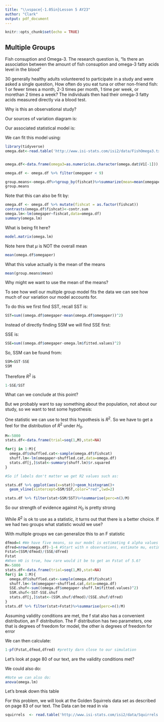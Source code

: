 ```yaml
---
title: "\\vspace{-1.05in}Lesson 5 AY23"
author: "Clark"
output: pdf_document
---
```


```r
knitr::opts_chunk$set(echo = TRUE)
```

## Multiple Groups

Fish consuption and Omega-3.  The research question is, "Is there an association between the amount of fish consuption and omega-3 fatty acids level in the blood"


30 generally healthy adults volunteered to participate in a study and were asked a single question,  How often do you eat tuna or other non-friend fish:  1 or fewer times a month, 2-3 times per month, 1 time per week, or morethan 2 times a week?  The individuals then had their omega-3 fatty acids measured directly via a blood test.

Why is this an observational study?

\vspace{.5in}


Our sources of variation diagram is:

\vspace{1.in}

Our associated statistical model is:

\vspace{1.in}

We can fit this model using:
```r
library(tidyverse)
omega.dat<-read.table('http://www.isi-stats.com/isi2/data/FishOmega3.txt',fill=TRUE)


omega.df<-data.frame(omega3=as.numeric(as.character(omega.dat$V1[-1])),omegaper=as.numeric(as.character(omega.dat$V2[-1])),fish=omega.dat$V3[-1],fishcat=(paste(omega.dat$V4,omega.dat$V5,                                                  omega.dat$V6,omega.dat$V7))[-1])

omega.df <- omega.df %>% filter(omegaper < 9)

group.means<-omega.df%>%group_by(fishcat)%>%summarize(mean=mean(omegaper),tot=n())
group.means

```

Note that this can also be fit by:

```r
omega.df <- omega.df %>% mutate(fishcat = as.factor(fishcat))
contrasts(omega.df$fishcat)<-contr.sum
omega.lm<-lm(omegaper~fishcat,data=omega.df)
summary(omega.lm)
```
What is being fit here?
```r
model.matrix(omega.lm)
```
\vspace{1.in}

Note here that $\mu$ is NOT the overall mean

```r
mean(omega.df$omegaper)
```

What this value actually is the mean of the means
```r
mean(group.means$mean)
```


Why might we want to use the mean of the means?

\vspace{.5in}


To see how well our multiple group model fits the data we can see how much of our variation our model accounts for.

To do this we first find SST, recall SST is:

\vspace{.4in}

```r
SST=sum((omega.df$omegaper-mean(omega.df$omegaper))^2)
```

Instead of directly finding SSM we will find SSE first:

SSE is:

\vspace{.5in}

```r
SSE=sum((omega.df$omegaper-omega.lm$fitted.values)^2)

```
So, SSM can be found from:
```r
SSM=SST-SSE
SSM
```
Therefore $R^2$ is
```r
1-SSE/SST
```
What can we conclude at this point?

\vspace{.5in}

But we probably want to say something about the population, not about our study, so we want to test some hypothesis:

\vspace{.5in}

One statistic we can use to test this hypothesis is $R^2$.  So we have to get a feel for the distribution of $R^2$ under $H_0$.

```r
M<-5000
stats.df<-data.frame(trial=seq(1,M),stat=NA)

for(j in 1:M){
  omega.df$shuffled.cat<-sample(omega.df$fishcat)
  shuff.lm<-lm(omegaper~shuffled.cat,data=omega.df)
  stats.df[j,]$stat<-summary(shuff.lm)$r.squared
}

#So if labels don't matter we get R2 values such as:

stats.df %>% ggplot(aes(x=stat))+geom_histogram()+
  geom_vline(xintercept=SSM/SST,color="red",lwd=2)

stats.df %>% filter(stat>SSM/SST)%>%summarise(perc=n()/M)
```

So our strength of evidence against $H_0$ is pretty strong

While $R^2$ is ok to use as a statistic, it turns out that there is a better choice.  If we had two groups what statistic would we use?

\vspace{.3in}

With multiple groups we can generalize this to an F statistic

\vspace{.5in}

```r
dfmod=4 #We have five means, so our model is estimating 4 alpha values
dfred=nrow(omega.df)-1-4 #Start with n observations, estimate mu, estimate 4 alpha values
Fstat=(SSM/dfmod)/(SSE/dfred)
Fstat
#When H0 is true, how rare would it be to get an Fstat of 5.6?
M<-5000
stats.df<-data.frame(trial=seq(1,M),stat=NA)
for(j in 1:M){
  omega.df$shuffled.cat<-sample(omega.df$fishcat)
  shuff.lm<-lm(omegaper~shuffled.cat,data=omega.df)
  SSE.shuf<-sum((omega.df$omegaper-shuff.lm$fitted.values)^2)
  SSM.shuf<-SST-SSE.shuf
  stats.df[j,]$stat<-(SSM.shuf/dfmod)/(SSE.shuf/dfred)
}
stats.df %>% filter(stat>Fstat)%>%summarise(perc=n()/M)
```
Assuming validity conditions are met, the f stat also has a convenient distribution, an F distribution.  The F distribution has two parameters, one that is degrees of freedom for model, the other is degrees of freedom for error

We can then calculate:

```r
1-pf(Fstat,dfmod,dfred) #pretty darn close to our simulation
```
Let's look at page 80 of our text, are the validity conditions met? 

We could also do:

```r
#Note we can also do:
anova(omega.lm)
```


Let's break down this table


\newpage

For this problem, we will look at the Golden Squirrels data set as described on page 83 of our text. The Data can be read in via

```r
squirrels  <- read.table('http://www.isi-stats.com/isi2/data/Squirrels.txt', header=T)
```

\textbf{1.If a researcher is exploring Bergmann's rule and measures body lights of 18 squirrels from four California locations is this an experiment or an observational study? Draw a sources of variation diagram}

\vspace{2.in}

\textbf{2. Write out a staitistical model you will use to expore of the lengths are different for each location}

\vspace{2.in}

\textbf{3. Write out the fitted model}

\vspace{2.in}

\textbf{4. What hypothesis, in terms of your model parameters, are you testing if you are testing Bergmann's rule?}

\vspace{2.in}

\textbf{5. Find $R^2$. Conduct a randomization text to determine if $R^2$ is statistically significant}

\vspace{2.in}

\textbf{6. Use $R^2$ to find the F statistic. Verify that the ANOVA F statistic in R is the same. What are your conclusions? Explain so that a non-statistician would understand.}
